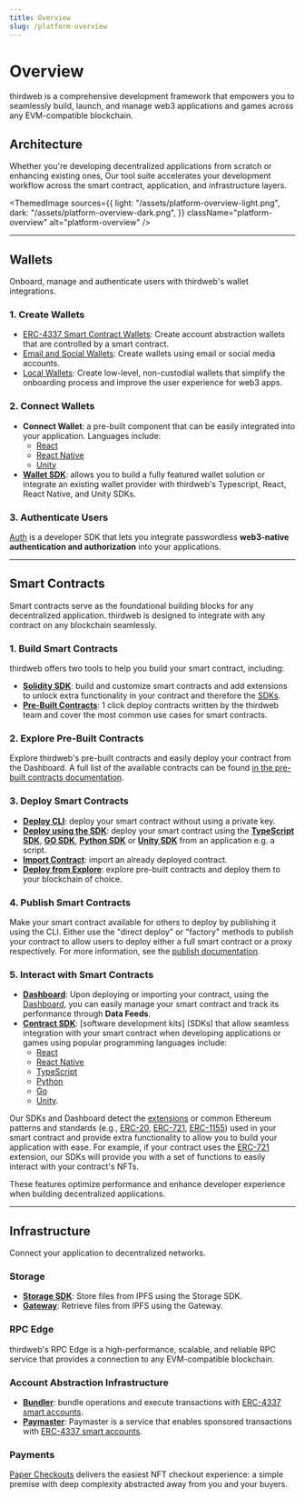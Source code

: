 ```yaml
---
title: Overview
slug: /platform-overview
---
```



# Overview

thirdweb is a comprehensive development framework that empowers you to seamlessly
build, launch, and manage web3 applications and games across any EVM-compatible blockchain.

## Architecture

Whether you're developing decentralized applications from scratch or enhancing existing ones,
Our tool suite accelerates your development workflow across the smart contract, application, and infrastructure layers.

<ThemedImage
  sources={{
    light: "/assets/platform-overview-light.png",
    dark: "/assets/platform-overview-dark.png",
  }}
  className="platform-overview"
  alt="platform-overview"
/>

<hr />

## Wallets

Onboard, manage and authenticate users with thirdweb's wallet integrations.

### 1. Create Wallets

- [ERC-4337 Smart Contract Wallets](/smart-wallet): Create account abstraction wallets that are controlled by a smart contract.
- [Email and Social Wallets](/wallet/paper): Create wallets using email or social media accounts.
- [Local Wallets](/wallet/local-wallet): Create low-level, non-custodial wallets that simplify the onboarding process and improve the user experience for web3 apps.

### 2. Connect Wallets

- **Connect Wallet**: a pre-built component that can be easily integrated into your application. Languages include:
  - [React](/react/connectwallet)
  - [React Native](/react-native/connectwallet)
  - [Unity](/unity/unity.connectwallet)
- [**Wallet SDK**](/wallet): allows you to build a fully featured wallet solution or integrate an existing wallet provider with thirdweb's Typescript, React, React Native, and Unity SDKs.

### 3. Authenticate Users

[Auth](/auth) is a developer SDK that lets you integrate passwordless **web3-native authentication and authorization** into your applications.

<hr />

## Smart Contracts

Smart contracts serve as the foundational building blocks for any decentralized application.
thirdweb is designed to integrate with any contract on any blockchain seamlessly.

### 1. Build Smart Contracts

thirdweb offers two tools to help you build your smart contract, including:

- [**Solidity SDK**](/solidity): build and customize smart contracts and add extensions to unlock extra functionality in your contract and therefore the [SDKs](/sdk).
- [**Pre-Built Contracts**](/pre-built-contracts): 1 click deploy contracts written by the thirdweb team and cover the most common use cases for smart contracts.

### 2. Explore Pre-Built Contracts

Explore thirdweb's pre-built contracts and easily deploy your contract from the Dashboard.
A full list of the available contracts can be found [in the pre-built contracts documentation](/pre-built-contracts).

### 3. Deploy Smart Contracts

- [**Deploy CLI**](/cli): deploy your smart contract without using a private key.
- [**Deploy using the SDK**](/sdk): deploy your smart contract using the [**TypeScript SDK**](/typescript/sdk.contractdeployer), [**GO SDK**](/go/contract_deployer), [**Python SDK**](/python/python.contractdeployer) or [**Unity SDK**](/unity/contractdeployer) from an application e.g. a script.
- [**Import Contract**](/import-contract): import an already deployed contract.
- [**Deploy from Explore**](https://thirdweb.com/explore): explore pre-built contracts and deploy them to your blockchain of choice.

### 4. Publish Smart Contracts

Make your smart contract available for others to deploy by publishing it using the CLI.
Either use the "direct deploy" or "factory" methods to publish your contract to allow users to deploy either a full smart contract or a proxy respectively.
For more information, see the [publish documentation](/publish).

### 5. Interact with Smart Contracts

- [**Dashboard**](/dashboard): Upon deploying or importing your contract, using the [Dashboard](/dashboard), you can easily manage your smart contract and track its performance through **Data Feeds**.
- [**Contract SDK**](/sdk): [software development kits] (SDKs) that allow seamless integration with your smart contract when developing applications or games using popular programming languages include:
  - [React](/react)
  - [React Native](/react-native)
  - [TypeScript](/typescript)
  - [Python](/python)
  - [Go](/go)
  - [Unity](/unity).

Our SDKs and Dashboard detect the [extensions](/solidity/extensions) or common Ethereum patterns and standards (e.g., [ERC-20](/solidity/extensions/erc20), [ERC-721](/solidity/extensions/erc721), [ERC-1155](/solidity/extensions/erc1155)) used in your smart contract and provide extra functionality to allow you to build your application with ease. For example, if your contract uses the [ERC-721](/solidity/extensions/erc721) extension, our SDKs will provide you with a set of functions to easily interact with your contract's NFTs.

These features optimize performance and enhance developer experience when building decentralized applications.

<hr />

## Infrastructure

Connect your application to decentralized networks.

### Storage

- [**Storage SDK**](/storage): Store files from IPFS using the Storage SDK.
- [**Gateway**](/storage#gateway): Retrieve files from IPFS using the Gateway.

### RPC Edge

thirdweb's RPC Edge is a high-performance, scalable, and reliable RPC service that provides a connection to any EVM-compatible blockchain.

### Account Abstraction Infrastructure

- [**Bundler**](/smart-wallet/infrastructure): bundle operations and execute transactions with [ERC-4337 smart accounts](/smart-wallet).
- [**Paymaster**](/smart-wallet/infrastructure): Paymaster is a service that enables sponsored transactions with [ERC-4337 smart accounts](/smart-wallet).

### Payments

[Paper Checkouts](https://docs.withpaper.com/reference/checkouts-overview) delivers the easiest NFT checkout experience: a simple premise with deep complexity abstracted away from you and your buyers.
